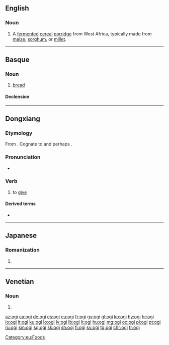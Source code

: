 {{also|ōgi}}
==English==

===Noun===
{{en-noun|-}}

# A [[ferment]]ed [[cereal]] [[porridge]] from West Africa, typically made from [[maize]], [[sorghum]], or [[millet]].

----

==Basque==

===Noun===
{{eu-noun}}

# [[bread]]

====Declension====
{{eu-decl-inanim noun|av=1|kv=1}}

[[Category:eu:Foods]]

----

==Dongxiang==

===Etymology===
From {{inh|sce|xgn-pro|*ög-}}. Cognate to {{cog|mn|өгөх}} and perhaps {{cog|zkt||sc=Kits|tr=û}}.

===Pronunciation===
* {{IPA|/oˈki/|[ʷoˈki]|lang=sce}}

===Verb===
{{sce-verb}}

# to [[give]]
#: {{ux|sce|Chi matei [[ana#Dongxiang|anane]] bayasigvasenu, [[ana#Dongxiang|anachi]] tade baer lie '''ogi'''ne.|No matter how much you make your mother happy, she will not '''give''' you money.}}

====Derived terms====
* {{l|sce|ogidan}}

----

==Japanese==

===Romanization===
{{ja-romaji}}

# {{ja-romanization of|おぎ}}

----

==Venetian==

===Noun===
{{head|vec|noun plural form}}

# {{plural of|ogio|lang=vec}}

[[az:ogi]]
[[ca:ogi]]
[[de:ogi]]
[[es:ogi]]
[[eu:ogi]]
[[fr:ogi]]
[[gv:ogi]]
[[gl:ogi]]
[[ko:ogi]]
[[hy:ogi]]
[[hr:ogi]]
[[io:ogi]]
[[it:ogi]]
[[ku:ogi]]
[[lo:ogi]]
[[lv:ogi]]
[[lb:ogi]]
[[lt:ogi]]
[[hu:ogi]]
[[mg:ogi]]
[[oc:ogi]]
[[pl:ogi]]
[[pt:ogi]]
[[ru:ogi]]
[[sm:ogi]]
[[sq:ogi]]
[[sk:ogi]]
[[sh:ogi]]
[[fi:ogi]]
[[sv:ogi]]
[[tg:ogi]]
[[chr:ogi]]
[[tr:ogi]]